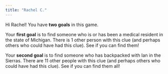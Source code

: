 ```yaml
---
title: "Rachel C."
---
```


Hi Rachel! You have **two goals** in this game.

Your **first goal** is to find someone who is or has been a medical resident in the state of Michigan. There is 1 other person with this clue (and perhaps others who could have had this clue). See if you can find them!

Your **second goal** is to find someone who has backpacked with Ian in the Sierras. There are 11 other people with this clue (and perhaps others who could have had this clue). See if you can find them all!
